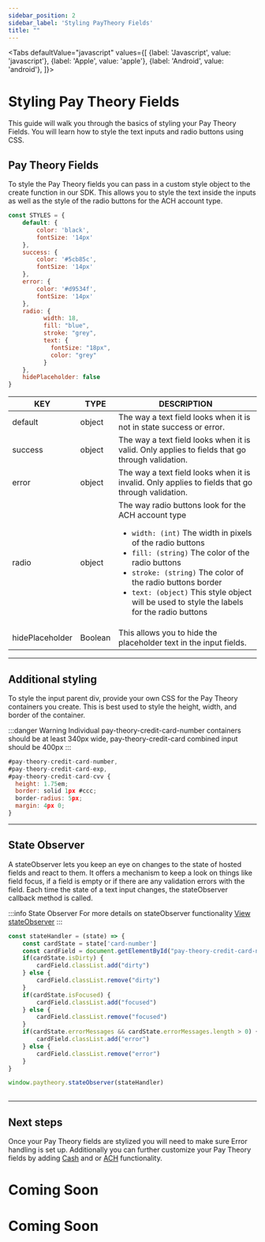 ```yaml
---
sidebar_position: 2
sidebar_label: 'Styling PayTheory Fields'
title: ""
---
```



<Tabs
  defaultValue="javascript"
  values={[
    {label: 'Javascript', value: 'javascript'},
    {label: 'Apple', value: 'apple'},
    {label: 'Android', value: 'android'},
  ]}>
  <TabItem value="javascript">
   <h1>Styling Pay Theory Fields</h1>
   This guide will walk you through the basics of styling your Pay Theory Fields. You will learn how to style the text inputs and radio buttons using CSS. 
   


## Pay Theory Fields
To style the Pay Theory fields you can pass in a custom style object to the create function in our SDK. This allows you to style the text inside the inputs as well as the style of the radio buttons for the ACH account type.

```jsx title="paytheory.js"
const STYLES = {
    default: {
        color: 'black',
        fontSize: '14px'
    },
    success: {
        color: '#5cb85c',
        fontSize: '14px'
    },
    error: {
        color: '#d9534f',
        fontSize: '14px'
    },
    radio: {
          width: 18,
          fill: "blue",
          stroke: "grey",
          text: {
            fontSize: "18px",
            color: "grey"
          }
    },
    hidePlaceholder: false
}
```


| KEY               | TYPE     | DESCRIPTION                                                            |
|-------------------|----------|------------------------------------------------------------------------|
| default           | object   | The way a text field looks when it is not in state success or error.   |
| success           | object   | The way a text field looks when it is valid. Only applies to fields that go through validation.   |
| error             | object   | The way a text field looks when it is invalid. Only applies to fields that go through validation.   |
| radio             | object   | The way radio buttons look for the ACH account type <ul><li>`width: (int)` The width in pixels of the radio buttons</li><li>`fill: (string)` The color of the radio buttons</li><li>`stroke: (string)` The color of the radio buttons border</li><li>`text: (object)` This style object will be used to style the labels for the radio buttons</li></ul> |
| hidePlaceholder   | Boolean  | This allows you to hide the placeholder text in the input fields.   |


***

## Additional styling
To style the input parent div, provide your own CSS for the Pay Theory containers you create. This is best used to style the height, width, and border of the container.

:::danger Warning
Individual pay-theory-credit-card-number containers should be at least 340px wide, pay-theory-credit-card combined input should be 400px
:::

```jsx title= src/custom.css
#pay-theory-credit-card-number,
#pay-theory-credit-card-exp,
#pay-theory-credit-card-cvv {
  height: 1.75em;
  border: solid 1px #ccc;
  border-radius: 5px;
  margin: 4px 0;
}
```

***

## State Observer
A stateObserver lets you keep an eye on changes to the state of hosted fields and react to them. It offers a mechanism to keep a look on things like field focus, if a field is empty or if there are any validation errors with the field. Each time the state of a text input changes, the stateObserver callback method is called.

:::info State Observer
For more details on stateObserver functionality
<a href= "../../tutorial-extras/WEB/EVENT_LISTENERS#stateobserver" class="button button--primary button--md">View stateObserver</a>
:::

```jsx title= src/paytheory.js
const stateHandler = (state) => {
    const cardState = state['card-number']
    const cardField = document.getElementById("pay-theory-credit-card-number")
    if(cardState.isDirty) {
        cardField.classList.add("dirty")
    } else {
        cardField.classList.remove("dirty")
    }
    if(cardState.isFocused) {
        cardField.classList.add("focused")
    } else {
        cardField.classList.remove("focused")
    }
    if(cardState.errorMessages && cardState.errorMessages.length > 0) {
        cardField.classList.add("error")
    } else {
        cardField.classList.remove("error")
    }
}

window.paytheory.stateObserver(stateHandler)
  
```
***

## Next steps
Once your Pay Theory fields are stylized you will need to make sure Error handling is set up. Additionally you can further customize your Pay Theory fields by adding [Cash](../OnlinePayments/CashPayments.mdx) and or [ACH](../OnlinePayments/ACH.mdx) functionality. 


  </TabItem>

  <TabItem value="apple">
  
   <h1 style={{marginTop: "24px"}}>Coming Soon</h1>  
  
  </TabItem>
  <TabItem value="android">
  
  <h1 style={{marginTop: "24px"}}>Coming Soon</h1> 
  </TabItem>

</Tabs>

